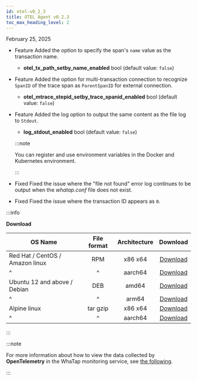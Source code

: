 ```yaml
---
id: otel-v0_2_3
title: OTEL Agent v0.2.3
toc_max_heading_level: 2
---
```


February 25, 2025

- <Status priority='1'>Feature</Status> Added the option to specify the span's `name` value as the transaction name.

  - **otel_tx_path_setby_name_enabled** <span class='type'>bool</span> (default value: `false`)

- <Status priority='1'>Feature</Status> Added the option for multi-transaction connection to recognize `SpanID` of the trace span as `ParentSpanID` for external connection.

  - **otel_mtrace_stepid_setby_trace_spanid_enabled** <span class='type'>bool</span> (default value: `false`)

- <Status priority='1'>Feature</Status> Added the log option to output the same content as the file log to `Stdout`.

  - **log_stdout_enabled** <span class='type'>bool</span> (default value: `false`)

  :::note 

  You can register and use environment variables in the Docker and Kubernetes environment. 

  :::

- <Status priority='0'>Fixed</Status> Fixed the issue where the "file not found" error log continues to be output when the *whatap.conf* file does not exist.

- <Status priority='0'>Fixed</Status> Fixed the issue where the transaction ID appears as `0`.

:::info

**Download**

| OS Name                         | File format | Architecture |                                     Download                                     |
| ------------------------------- | :---------: | :----------: | :------------------------------------------------------------------------------: |
| Red Hat / CentOS / Amazon linux |     RPM     |    x86 x64   |     [Download](http://repo.whatap.io/centos/6/x86_64/whatap-otel-0.2-3.x86_6)    |
| \^                              |      \^     |    aarch64   | [Download](http://repo.whatap.io/centos/7/aarch64/whatap-otel-0.2-3.aarch64.rpm) |
| Ubuntu 12 and above / Debian    |     DEB     |     amd64    |   [Download](http://repo.whatap.io/debian/unstable/whatap-otel_0.2.3_amd64.deb)  |
| \^                              |      \^     |     arm64    |   [Download](http://repo.whatap.io/debian/unstable/whatap-otel_0.2.3_arm64.deb)  |
| Alpine linux                    |   tar gzip  |    x86 x64   |     [Download](http://repo.whatap.io/alpine/x86_64/whatap-otel-0.2.3.tar.gz)     |
| \^                              |      \^     |    aarch64   |     [Download](http://repo.whatap.io/alpine/aarch64/whatap-otel-0.2.3.tar.gz)    |

:::

:::note

For more information about how to view the data collected by **OpenTelemetry** in the WhaTap monitoring service, see [the following](../../opentelemetry/introduction).

:::
